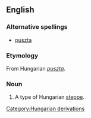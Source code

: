 ==English==

===Alternative spellings===
*[[puszta]]

===Etymology===
From Hungarian ''[[puszta]]''.

===Noun===
{{wikipedia|puszta}}
{{en-noun}}

#A type of Hungarian [[steppe]].

[[Category:Hungarian derivations]]